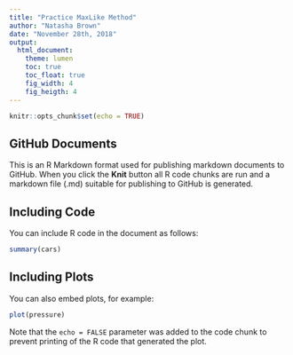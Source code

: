 ```yaml
---
title: "Practice MaxLike Method"
author: "Natasha Brown"
date: "November 28th, 2018"
output: 
  html_document:
    theme: lumen
    toc: true
    toc_float: true
    fig_width: 4
    fig_heigth: 4
---
```


```r
knitr::opts_chunk$set(echo = TRUE)
```

## GitHub Documents

This is an R Markdown format used for publishing markdown documents to GitHub. When you click the **Knit** button all R code chunks are run and a markdown file (.md) suitable for publishing to GitHub is generated.

## Including Code

You can include R code in the document as follows:

```r
summary(cars)
```

## Including Plots

You can also embed plots, for example:

```r
plot(pressure)
```

Note that the `echo = FALSE` parameter was added to the code chunk to prevent printing of the R code that generated the plot.
